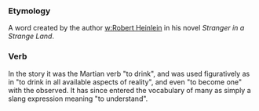 ===Etymology===
A word created by the author [[w:Robert Heinlein]] in his novel ''Stranger in a Strange Land''.
===Verb=== 
In the story it was the Martian verb "to drink", and was used figuratively as in "to drink in all available aspects of reality", and even "to become one" with the observed. It has since entered the vocabulary of many as simply a slang expression meaning "to understand".